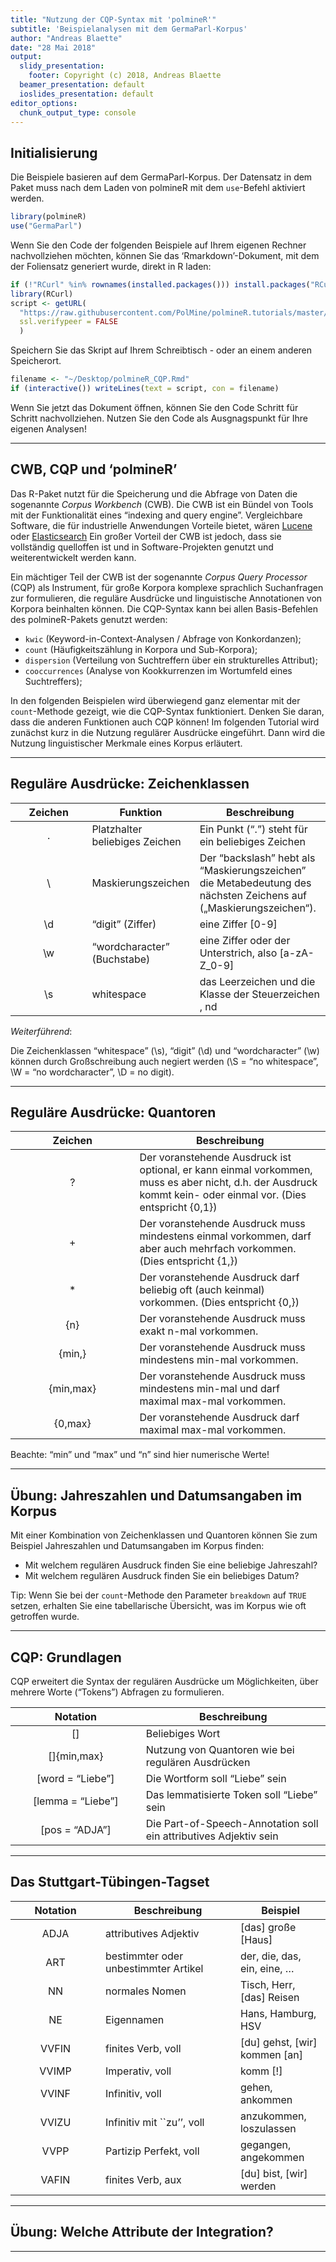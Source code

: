 ```yaml
---
title: "Nutzung der CQP-Syntax mit 'polmineR'"
subtitle: 'Beispielanalysen mit dem GermaParl-Korpus'
author: "Andreas Blaette"
date: "28 Mai 2018"
output:
  slidy_presentation:
    footer: Copyright (c) 2018, Andreas Blaette
  beamer_presentation: default
  ioslides_presentation: default
editor_options: 
  chunk_output_type: console
---
```



## Initialisierung

Die Beispiele basieren auf dem GermaParl-Korpus. Der Datensatz in dem Paket muss nach dem Laden von polmineR mit dem `use`-Befehl aktiviert werden.

```r
library(polmineR)
use("GermaParl")
```

Wenn Sie den Code der folgenden Beispiele auf Ihrem eigenen Rechner nachvollziehen möchten, können Sie das 'Rmarkdown'-Dokument, mit dem der Foliensatz generiert wurde, direkt in R laden:

```r
if (!"RCurl" %in% rownames(installed.packages())) install.packages("RCurl")
library(RCurl)
script <- getURL(
  "https://raw.githubusercontent.com/PolMine/polmineR.tutorials/master/polmineR_CQP.Rmd",
  ssl.verifypeer = FALSE
  )
```


Speichern Sie das Skript auf Ihrem Schreibtisch - oder an einem anderen Speicherort.

```r
filename <- "~/Desktop/polmineR_CQP.Rmd"
if (interactive()) writeLines(text = script, con = filename)
```

Wenn Sie jetzt das Dokument öffnen, können Sie den Code Schritt für Schritt nachvollziehen. Nutzen Sie den Code als Ausgnagspunkt für Ihre eigenen Analysen!

----

## CWB, CQP und 'polmineR'

Das R-Paket nutzt für die Speicherung und die Abfrage von Daten die sogenannte *Corpus Workbench* (CWB). Die CWB ist ein Bündel von Tools mit der Funktionalität eines "indexing and query engine". Vergleichbare Software, die für industrielle Anwendungen Vorteile bietet, wären [Lucene](https://lucene.apache.org/) oder [Elasticsearch](https:://www.elastic.co) Ein großer Vorteil der CWB ist jedoch, dass sie vollständig quelloffen ist und in Software-Projekten genutzt und weiterentwickelt werden kann.

Ein mächtiger Teil der CWB ist der sogenannte *Corpus Query Processor* (CQP) als Instrument, für große Korpora komplexe sprachlich Suchanfragen zur formulieren, die reguläre Ausdrücke und linguistische Annotationen von Korpora beinhalten können. Die CQP-Syntax kann bei allen Basis-Befehlen des polmineR-Pakets genutzt werden:

  * `kwic` (Keyword-in-Context-Analysen / Abfrage von Konkordanzen);
  * `count` (Häufigkeitszählung in Korpora und Sub-Korpora);
  * `dispersion` (Verteilung von Suchtreffern über ein strukturelles Attribut);
  * `cooccurrences` (Analyse von Kookkurrenzen im Wortumfeld eines Suchtreffers);

In den folgenden Beispielen wird überwiegend ganz elementar mit der `count`-Methode gezeigt, wie die CQP-Syntax funktioniert. Denken Sie daran, dass  die anderen Funktionen auch CQP können! Im folgenden Tutorial wird zunächst kurz in die Nutzung regulärer Ausdrücke eingeführt. Dann wird die Nutzung linguistischer Merkmale eines Korpus erläutert.

----

## Reguläre Ausdrücke: Zeichenklassen

| Zeichen | Funktion | Beschreibung |
|:-------:|----------|--------------|
| .       |Platzhalter beliebiges Zeichen | Ein Punkt (".") steht für ein beliebiges Zeichen |
| \       | Maskierungszeichen | Der "backslash" hebt als "Maskierungszeichen" die Metabedeutung des nächsten Zeichens auf („Maskierungszeichen“). |
| \\d | "digit" (Ziffer) | eine Ziffer [0-9] |
| \\w | "wordcharacter" (Buchstabe) | eine Ziffer oder der Unterstrich, also [a-zA-Z_0-9]|
| \\s | whitespace | \tmeistens das Leerzeichen und die Klasse der Steuerzeichen \f, \n, \r, \t und \v |


_Weiterführend_:

Die Zeichenklassen "whitespace" (\\s), "digit" (\\d) und "wordcharacter" (\\w) können durch Großschreibung auch negiert werden (\\S = "no whitespace", \\W = "no wordcharacter", \\D = no digit).



----

## Reguläre Ausdrücke: Quantoren

| Zeichen | Beschreibung |
|:-------:|--------------|
|?|Der voranstehende Ausdruck ist optional, er kann einmal vorkommen, muss es aber nicht, d.h. der Ausdruck kommt kein- oder einmal vor. (Dies entspricht {0,1})
|+|Der voranstehende Ausdruck muss mindestens einmal vorkommen, darf aber auch mehrfach vorkommen. (Dies entspricht {1,})|
|*|Der voranstehende Ausdruck darf beliebig oft (auch keinmal) vorkommen. (Dies entspricht {0,})|
|{n}|Der voranstehende Ausdruck muss exakt n-mal vorkommen.|
|{min,}| Der voranstehende Ausdruck muss mindestens min-mal vorkommen.|
|{min,max}|Der voranstehende Ausdruck muss mindestens min-mal und darf maximal max-mal vorkommen.|
|{0,max}| Der voranstehende Ausdruck darf maximal max-mal vorkommen.|

Beachte: "min" und "max" und "n" sind hier numerische Werte!

----

## Übung: Jahreszahlen und Datumsangaben im Korpus

Mit einer Kombination von Zeichenklassen und Quantoren können Sie zum Beispiel Jahreszahlen und Datumsangaben im Korpus finden:

  * Mit welchem regulären Ausdruck finden Sie eine beliebige Jahreszahl?
  * Mit welchem regulären Ausdruck finden Sie ein beliebiges Datum?
  
Tip: Wenn Sie bei der `count`-Methode den Parameter `breakdown` auf `TRUE` setzen, erhalten Sie eine tabellarische Übersicht, was im Korpus wie oft getroffen wurde.


----

## CQP: Grundlagen

CQP erweitert die Syntax der regulären Ausdrücke um Möglichkeiten, über mehrere Worte ("Tokens") Abfragen zu formulieren.

| Notation | Beschreibung |
|:--------:|--------------|
| []| Beliebiges Wort |
|[]{min,max}|Nutzung von Quantoren wie bei regulären Ausdrücken|
|[word = "Liebe"]|Die Wortform soll "Liebe" sein |
|[lemma = "Liebe"]|Das lemmatisierte Token soll "Liebe" sein |
|[pos = "ADJA"] | Die Part-of-Speech-Annotation soll ein attributives Adjektiv sein |


----

## Das Stuttgart-Tübingen-Tagset

|Notation|Beschreibung|Beispiel|
|:------:|------------|--------|
|ADJA|attributives Adjektiv| [das] große [Haus]|
|ART| bestimmter oder unbestimmter Artikel | der, die, das, ein, eine, ... |
|NN| normales Nomen|Tisch, Herr, [das] Reisen|
|NE|Eigennamen| Hans, Hamburg, HSV|
|VVFIN|finites Verb, voll | [du] gehst, [wir] kommen [an] |
|VVIMP|Imperativ, voll|komm [!]|
|VVINF|Infinitiv, voll|gehen, ankommen|
|VVIZU|Infinitiv mit ``zu'', voll| anzukommen, loszulassen|
|VVPP|Partizip Perfekt, voll| gegangen, angekommen|
|VAFIN|finites Verb, aux| [du] bist, [wir] werden | 



---- 

## Übung: Welche Attribute der Integration?


----

